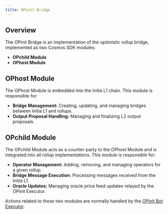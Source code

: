 ```yaml
---
title: OPinit Bridge
---
```


## Overview

The OPinit Bridge is an implementation of the optimistic rollup bridge, implemented as two Cosmos SDK modules:

-  **OPchild Module**
-  **OPhost Module**

## OPhost Module

The OPhost Module is embedded into the Initia L1 chain. This module is responsible for:

-  **Bridge Management:** Creating, updating, and managing bridges between Initia L1 and rollups.
-  **Output Proposal Handling:** Managing and finalizing L2 output proposals.

## OPchild Module

The OPchild Module acts as a counter-party to the OPhost Module and is integrated into all rollup implementations. This module is responsible for:

-  **Operator Management:** Adding, removing, and managing operators for a given rollup.
-  **Bridge Message Execution:** Processing messages received from the Initia L1.
-  **Oracle Updates:** Managing oracle price feed updates relayed by the OPinit Executor.

Actions related to these two modules are normally handled by the [OPinit Bot Executor](/home/core-concepts/interwoven-stack/opinit-framework/components/executor).
